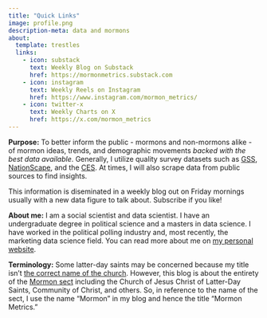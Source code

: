 ```yaml
---
title: "Quick Links"
image: profile.png
description-meta: data and mormons
about:
  template: trestles
  links:
    - icon: substack
      text: Weekly Blog on Substack
      href: https://mormonmetrics.substack.com
    - icon: instagram
      text: Weekly Reels on Instagram
      href: https://www.instagram.com/mormon_metrics/
    - icon: twitter-x
      text: Weekly Charts on X
      href: https://x.com/mormon_metrics
---
```


**Purpose:** To better inform the public - mormons and non-mormons alike - of mormon ideas, trends, and demographic movements *backed with the best data available*. Generally, I utilize quality survey datasets such as [GSS](https://gss.norc.org), [NationScape](https://www.voterstudygroup.org/data/nationscape), and the [CES](https://cces.gov.harvard.edu). At times, I will also scrape data from public sources to find insights.

This information is diseminated in a weekly blog out on Friday mornings usually with a new data figure to talk about. Subscribe if you like!

**About me:** I am a social scientist and data scientist. I have an undergraduate degree in political science and a masters in data science. I have worked in the political polling industry and, most recently, the marketing data science field. You can read more about me on [my personal website](https://alexbass.me). 

**Terminology:** Some latter-day saints may be concerned because my title isn't [the correct name of the church](https://www.churchofjesuschrist.org/study/general-conference/2018/10/the-correct-name-of-the-church?lang=eng). However, this blog is about the entirety of the [Mormon sect](https://en.wikipedia.org/wiki/List_of_denominations_in_the_Latter_Day_Saint_movement) including the Church of Jesus Christ of Latter-Day Saints, Community of Christ, and others. So, in reference to the name of the sect, I use the name "Mormon" in my blog and hence the title "Mormon Metrics."
